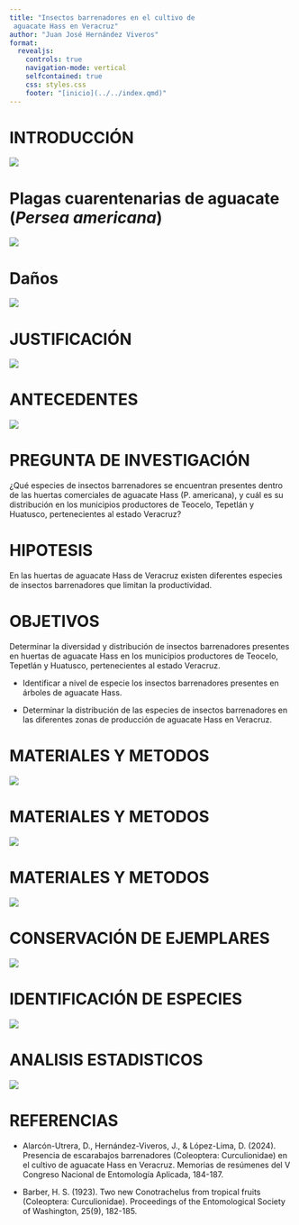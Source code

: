 ```yaml
---
title: "Insectos barrenadores en el cultivo de
 aguacate Hass en Veracruz"
author: "Juan José Hernández Viveros"
format:
  revealjs:
    controls: true
    navigation-mode: vertical
    selfcontained: true 
    css: styles.css
    footer: "[inicio](../../index.qmd)"
---
```


# INTRODUCCIÓN

![](images/Captura de pantalla 2025-06-13 204223.png){fig-align="center"}

# Plagas cuarentenarias de aguacate (*Persea americana*)

![](images/Captura de pantalla 2025-06-07 003747.png){fig-align="center"}

# Daños

![](images/Captura de pantalla 2025-06-07 004719.png){fig-align="center"}

# JUSTIFICACIÓN

![](images/Captura de pantalla 2025-06-10 185722.png){fig-align="center"}

# ANTECEDENTES

![](images/Captura de pantalla 2025-06-10 190040.png){fig-align="center"}

# PREGUNTA DE INVESTIGACIÓN

¿Qué especies de insectos barrenadores se encuentran presentes dentro de las huertas comerciales de aguacate Hass (P. americana), y cuál es su distribución en los municipios productores de Teocelo, Tepetlán y Huatusco, pertenecientes al estado Veracruz?

# HIPOTESIS

En las huertas de aguacate Hass de Veracruz existen diferentes especies de insectos barrenadores que limitan la productividad.

# OBJETIVOS

Determinar la diversidad y distribución de insectos barrenadores presentes en huertas de aguacate Hass en los municipios productores de Teocelo, Tepetlán y Huatusco, pertenecientes al estado Veracruz.

-   Identificar a nivel de especie los insectos barrenadores presentes en árboles de aguacate Hass.

-   Determinar la distribución de las especies de insectos barrenadores en las diferentes zonas de producción de aguacate Hass en Veracruz.

# MATERIALES Y METODOS

![](images/Captura de pantalla 2025-06-10 190650.png){fig-align="center"}

# MATERIALES Y METODOS

![](images/Captura de pantalla 2025-06-10 190731.png){fig-align="center"}

# MATERIALES Y METODOS

![](images/Captura de pantalla 2025-06-07 004859.png){fig-align="center"}

# CONSERVACIÓN DE EJEMPLARES

![](images/Captura de pantalla 2025-06-10 191134.png){fig-align="center"}

# IDENTIFICACIÓN DE ESPECIES

![](images/Captura de pantalla 2025-06-10 191233.png){fig-align="center"}

# ANALISIS ESTADISTICOS

![](images/Captura de pantalla 2025-06-10 191317.png){fig-align="center"}

# REFERENCIAS 

-   Alarcón-Utrera, D., Hernández-Viveros, J., & López-Lima, D. (2024). Presencia de escarabajos barrenadores (Coleoptera: Curculionidae) en el cultivo de aguacate Hass en Veracruz. Memorias de resúmenes del V Congreso Nacional de Entomología Aplicada, 184-187.

-   Barber, H. S. (1923). Two new Conotrachelus from tropical fruits (Coleoptera: Curculionidae). Proceedings of the Entomological Society of Washington, 25(9), 182-185.
